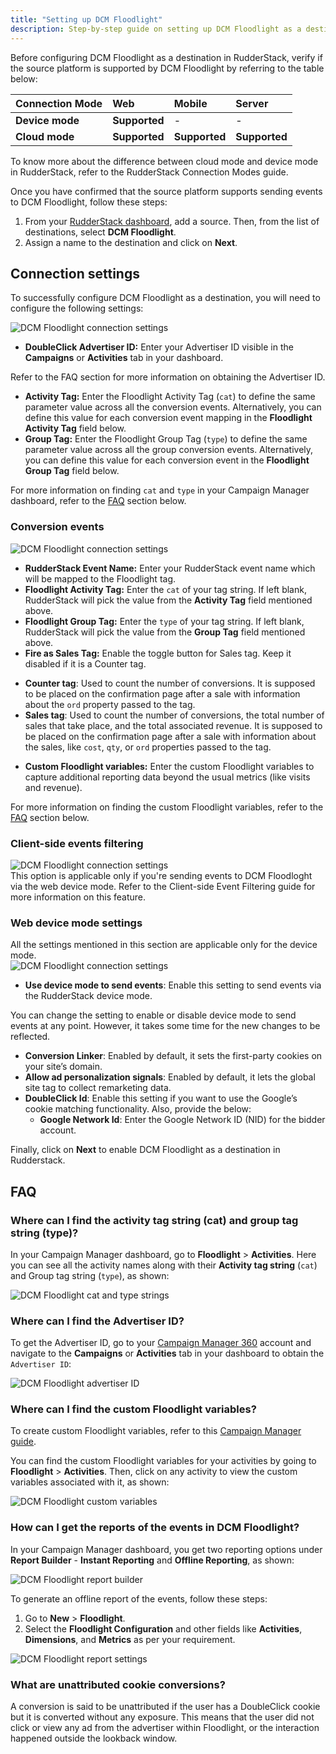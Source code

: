 ```yaml
---
title: "Setting up DCM Floodlight"
description: Step-by-step guide on setting up DCM Floodlight as a destination in RudderStack.
---
```


Before configuring DCM Floodlight as a destination in RudderStack, verify if the source platform is supported by DCM Floodlight by referring to the table below:

| **Connection Mode** | **Web** | **Mobile** | **Server** |
| :--- | :--- | :--- | :--- |
| **Device mode** | **Supported** | - | - |
| **Cloud mode** | **Supported**  | **Supported** | **Supported** |

<div class="infoBlock">
To know more about the difference between cloud mode and device mode in RudderStack, refer to the <Link to="/destinations/rudderstack-connection-modes/">RudderStack Connection Modes</Link> guide.
</div>

Once you have confirmed that the source platform supports sending events to DCM Floodlight, follow these steps:

1. From your [RudderStack dashboard](https://app.rudderstack.com/), add a source. Then, from the list of destinations, select **DCM Floodlight**.
2. Assign a name to the destination and click on **Next**.

## Connection settings

To successfully configure DCM Floodlight as a destination, you will need to configure the following settings:

<img src="../../../assets/event-stream-destinations/dcm-floodlight-connection-settings.png" alt="DCM Floodlight connection settings"/>

- **DoubleClick Advertiser ID:** Enter your Advertiser ID visible in the **Campaigns** or **Activities** tab in your dashboard.

<div class="infoBlock">
Refer to the <Link to="#faq">FAQ</Link> section for more information on obtaining the Advertiser ID.
</div>

- **Activity Tag:** Enter the Floodlight Activity Tag (`cat`) to define the same parameter value across all the conversion events. Alternatively, you can define this value for each conversion event mapping in the **Floodlight Activity Tag** field below.
- **Group Tag:** Enter the Floodlight Group Tag (`type`) to define the same parameter value across all the group conversion events. Alternatively, you can define this value for each conversion event in the **Floodlight Group Tag** field below.

<div class="infoBlock">
For more information on finding <code class="inline-code">cat</code> and <code class="inline-code">type</code> in your Campaign Manager dashboard, refer to the <a href="#faq">FAQ</a> section below.
</div>

### Conversion events

<img src="../../../assets/event-stream-destinations/dcm-floodlight-connection-settings-2.png" alt="DCM Floodlight connection settings"/>

- **RudderStack Event Name:** Enter your RudderStack event name which will be mapped to the Floodlight tag.
- **Floodlight Activity Tag:** Enter the `cat` of your tag string. If left blank, RudderStack will pick the value from the **Activity Tag** field mentioned above.
- **Floodlight Group Tag:** Enter the `type` of your tag string. If left blank, RudderStack will pick the value from the **Group Tag** field mentioned above.
- **Fire as Sales Tag:** Enable the toggle button for Sales tag. Keep it disabled if it is a Counter tag.
 
<div class="infoBlock">
<ul>
<li><strong>Counter tag</strong>: Used to count the number of conversions. It is supposed to be placed on the confirmation page after a sale with information about the <code class="inline-code">ord</code> property passed to the tag. </li> 
<li><strong>Sales tag</strong>: Used to count the number of conversions, the total number of sales that take place, and the total associated revenue. It is supposed to be placed on the confirmation page after a sale with information about the sales, like <code class="inline-code">cost</code>, <code class="inline-code">qty</code>, or <code class="inline-code">ord</code> properties passed to the tag.</li>
</ul>
</div>

- **Custom Floodlight variables:** Enter the custom Floodlight variables to capture additional reporting data beyond the usual metrics (like visits and revenue).

<div class="infoBlock">
For more information on finding the custom Floodlight variables, refer to the <a href="#faq">FAQ</a> section below.
</div>

### Client-side events filtering

<img src="../../../assets/event-stream-destinations/dcm-floodlight-connection-settings3.png" alt="DCM Floodlight connection settings"/>

<div class="infoBlock">
This option is applicable only if you're sending events to DCM Floodloght via the web device mode. Refer to the <Link to="/sources/event-streams/sdks/event-filtering/">Client-side Event Filtering</Link> guide for more information on this feature.
</div>

### Web device mode settings

<div class="infoBlock">
All the settings mentioned in this section are applicable only for the <Link to="/destinations/rudderstack-connection-modes/#device-mode">device mode</Link>.
</div>

<img src="../../../assets/event-stream-destinations/dcm-floodlight-connection-settings4.png" alt="DCM Floodlight connection settings"/>

- **Use device mode to send events**: Enable this setting to send events via the <Link to="/destinations/rudderstack-connection-modes/#device-mode">RudderStack device mode</Link>.

<div class="infoBlock">
You can change the setting to enable or disable device mode to send events at any point. However, it takes some time for the new changes to be reflected.
</div>

- **Conversion Linker**: Enabled by default, it sets the first-party cookies on your site’s domain.
- **Allow ad personalization signals**: Enabled by default, it lets the global site tag to collect remarketing data.
- **DoubleClick Id**: Enable this setting if you want to use the Google’s cookie matching functionality. Also, provide the below:
    - **Google Network Id**: Enter the Google Network ID (NID) for the bidder account.

Finally, click on **Next** to enable DCM Floodlight as a destination in Rudderstack.

## FAQ

### Where can I find the activity tag string (cat) and group tag string (type)?

In your Campaign Manager dashboard, go to **Floodlight** > **Activities**. Here you can see all the activity names along with their **Activity tag string** (`cat`) and Group tag string (`type`), as shown:

<img src="../../../assets/event-stream-destinations/dcm-floodlight-cat-vs-type.png" alt="DCM Floodlight cat and type strings"/>

### Where can I find the Advertiser ID?

To get the Advertiser ID, go to your [Campaign Manager 360](https://campaignmanager.google.com/) account and navigate to the **Campaigns** or **Activities** tab in your dashboard to obtain the `Advertiser ID`:

<img src="../../../assets/event-stream-destinations/dcm-floodlight-advertiser-id.png" alt="DCM Floodlight advertiser ID"/>

### Where can I find the custom Floodlight variables?

To create custom Floodlight variables, refer to this [Campaign Manager guide](https://support.google.com/campaignmanager/answer/2823222?hl=en).

You can find the custom Floodlight variables for your activities by going to **Floodlight** > **Activities**. Then, click on any activity to view the custom variables associated with it, as shown:

<img src="../../../assets/event-stream-destinations/dcm-floodlight-custom-variables.png" alt="DCM Floodlight custom variables"/>

### How can I get the reports of the events in DCM Floodlight?

In your Campaign Manager dashboard, you get two reporting options under **Report Builder** - **Instant Reporting** and **Offline Reporting**, as shown:

<img src="../../../assets/event-stream-destinations/dcm-floodlight-report-builder.png" alt="DCM Floodlight report builder"/>

To generate an offline report of the events, follow these steps:

1. Go to **New** > **Floodlight**.
2. Select the **Floodlight Configuration** and other fields like **Activities**, **Dimensions**, and **Metrics** as per your requirement.

<img src="../../../assets/event-stream-destinations/dcm-floodlight-report-settings.png" alt="DCM Floodlight report settings"/>

### What are unattributed cookie conversions?

A conversion is said to be unattributed if the user has a DoubleClick cookie but it is converted without any exposure. This means that the user did not click or view any ad from the advertiser within Floodlight, or the interaction happened outside the lookback window.


